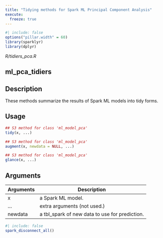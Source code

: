 ```yaml
---
title: "Tidying methods for Spark ML Principal Component Analysis"
execute:
  freeze: true
---
```


```r
#| include: false
options("pillar.width" = 60)
library(sparklyr) 
library(dplyr)
```

*R/tidiers_pca.R*

## ml_pca_tidiers

## Description
These methods summarize the results of Spark ML models into tidy forms. 


## Usage
```r
## S3 method for class 'ml_model_pca'
tidy(x, ...) 

## S3 method for class 'ml_model_pca'
augment(x, newdata = NULL, ...) 

## S3 method for class 'ml_model_pca'
glance(x, ...) 
```

## Arguments
|Arguments|Description|
|---|---|
| x | a Spark ML model. |
| ... | extra arguments (not used.) |
| newdata | a tbl_spark of new data to use for prediction. |








```r
#| include: false
spark_disconnect_all()
```
